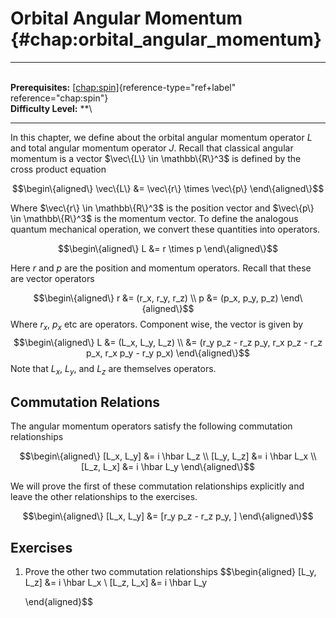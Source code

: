 # Orbital Angular Momentum \{#chap:orbital_angular_momentum\}

------------------------------------------------------------------------

\
**Prerequisites:**
[\[chap:spin\]](#chap:spin)\{reference-type="ref+label"
reference="chap:spin"\}\
**Difficulty Level:** \*\*\

------------------------------------------------------------------------

In this chapter, we define about the orbital angular momentum operator
$L$ and total angular momentum operator $J$. Recall that classical
angular momentum is a vector $\vec\{L\} \in \mathbb\{R\}^3$ is defined by
the cross product equation

$$\begin\{aligned\}
    \vec\{L\} &= \vec\{r\} \times \vec\{p\}
\end\{aligned\}$$

Where $\vec\{r\} \in \mathbb\{R\}^3$ is the position vector and
$\vec\{p\} \in \mathbb\{R\}^3$ is the momentum vector. To define the
analogous quantum mechanical operation, we convert these quantities into
operators.

$$\begin\{aligned\}
    L &= r \times p
\end\{aligned\}$$

Here $r$ and $p$ are the position and momentum operators. Recall that
these are vector operators

$$\begin\{aligned\}
    r &= (r_x, r_y, r_z) \\
    p &= (p_x, p_y, p_z)
\end\{aligned\}$$ Where $r_x$, $p_x$ etc are operators. Component wise,
the vector is given by $$\begin\{aligned\}
    L &= (L_x, L_y, L_z) \\
    &= (r_y p_z - r_z p_y, r_x p_z - r_z p_x, r_x p_y - r_y p_x)
\end\{aligned\}$$ Note that $L_x$, $L_y$, and $L_z$ are themselves
operators.

## Commutation Relations

The angular momentum operators satisfy the following commutation
relationships

$$\begin\{aligned\}
    [L_x, L_y] &= i \hbar L_z \\
    [L_y, L_z] &= i \hbar L_x \\
    [L_z, L_x] &= i \hbar L_y
\end\{aligned\}$$

We will prove the first of these commutation relationships explicitly
and leave the other relationships to the exercises.

$$\begin\{aligned\}
    [L_x, L_y] &= [r_y p_z - r_z p_y, ]
\end\{aligned\}$$

## Exercises

1.  Prove the other two commutation relationships $$\begin\{aligned\}
        [L_y, L_z] &= i \hbar L_x \\
        [L_z, L_x] &= i \hbar L_y
        
    \end\{aligned\}$$
